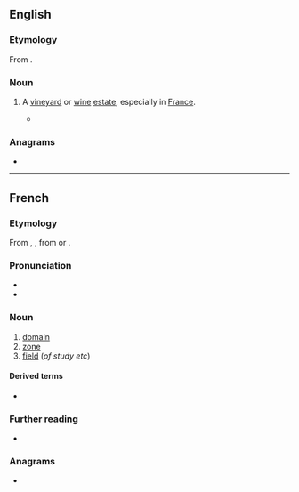 ==English==

===Etymology===
From {{bor|en|fr|domaine|t=zone, estate}}.

===Noun===
{{en-noun}}

# {{lb|en|wine}} A [[vineyard]] or [[wine]] [[estate]], especially in [[France]].
#* {{quote-book|en|year=2016|author=[[w:Ian McEwan|Ian McEwan]]|title=[[w:Nutshell (novel)|Nutshell]]|publisher=Vintage|page=52|passage=Put [...] a gun to my head to name the '''domaine''', I would blurt out la Romanée-Conti, for the spicy cassis and black cherry alone.}}

===Anagrams===
* {{anagrams|en|a=adeimno|amidone|on a dime}}

----

==French==

===Etymology===
From {{inh|fr|fro|domaine}}, {{m|fro|demaine}}, from {{der|fr|la|dominium}} or {{m|la|dominicus}}.

===Pronunciation===
* {{fr-IPA}}
* {{audio|fr|Fr-domaine.ogg|Audio}}

===Noun===
{{fr-noun|m}}

# [[domain]]
# [[zone]]
# [[field]] (''of study etc'')

====Derived terms====
* {{l|fr|domaine public}}

===Further reading===
* {{R:TLFi}}

===Anagrams===
* {{l|fr|émondai}}